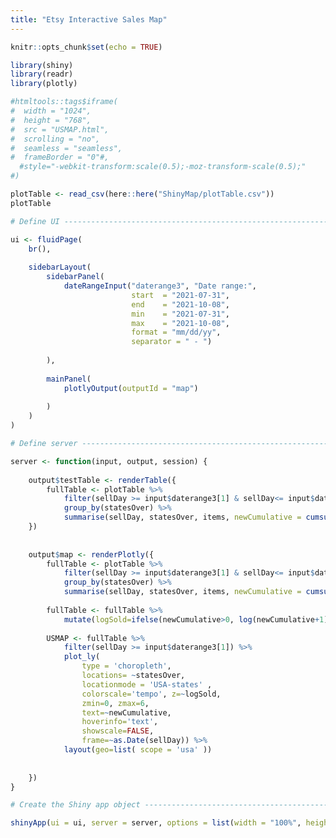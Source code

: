 ```yaml
---
title: "Etsy Interactive Sales Map"
---
```


```r
knitr::opts_chunk$set(echo = TRUE)
```

```r
library(shiny)
library(readr)
library(plotly)

#htmltools::tags$iframe(
#  width = "1024",
#  height = "768",
#  src = "USMAP.html", 
#  scrolling = "no", 
#  seamless = "seamless",
#  frameBorder = "0"#,
  #style="-webkit-transform:scale(0.5);-moz-transform-scale(0.5);"
#)

```



```r
plotTable <- read_csv(here::here("ShinyMap/plotTable.csv"))
plotTable

# Define UI --------------------------------------------------------------------

ui <- fluidPage(
    br(),
    
    sidebarLayout(
        sidebarPanel(
            dateRangeInput("daterange3", "Date range:",
                           start  = "2021-07-31",
                           end    = "2021-10-08",
                           min    = "2021-07-31",
                           max    = "2021-10-08",
                           format = "mm/dd/yy",
                           separator = " - ")
            
        ),
        
        mainPanel(
            plotlyOutput(outputId = "map")
           
        )
    )
)

# Define server ----------------------------------------------------------------

server <- function(input, output, session) {
    
    output$testTable <- renderTable({
        fullTable <- plotTable %>% 
            filter(sellDay >= input$daterange3[1] & sellDay<= input$daterange3[2]) %>%
            group_by(statesOver) %>% 
            summarise(sellDay, statesOver, items, newCumulative = cumsum(items))
    })
    
    
    output$map <- renderPlotly({
        fullTable <- plotTable %>% 
            filter(sellDay >= input$daterange3[1] & sellDay<= input$daterange3[2]) %>%
            group_by(statesOver) %>% 
            summarise(sellDay, statesOver, items, newCumulative = cumsum(items))
        
        fullTable <- fullTable %>% 
            mutate(logSold=ifelse(newCumulative>0, log(newCumulative+1), 0))
        
        USMAP <- fullTable %>% 
            filter(sellDay >= input$daterange3[1]) %>% 
            plot_ly(
                type = 'choropleth',
                locations= ~statesOver,
                locationmode = 'USA-states' , 
                colorscale='tempo', z=~logSold,
                zmin=0, zmax=6,
                text=~newCumulative,
                hoverinfo='text',
                showscale=FALSE,
                frame=~as.Date(sellDay)) %>% 
            layout(geo=list( scope = 'usa' )) 
        
       
    })
}

# Create the Shiny app object --------------------------------------------------

shinyApp(ui = ui, server = server, options = list(width = "100%", height = 700))
```


